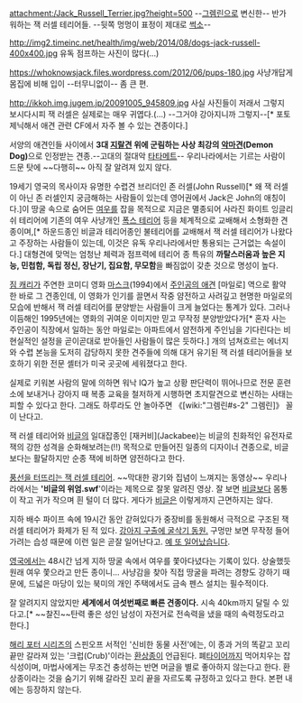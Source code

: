 attachment:/Jack_Russell_Terrier.jpg?height=500
--[[그렘린]]으로 변신한-- 반가워하는 잭 러셀 테리어들. --뒷쪽 멍멍이 표정이 제대로 [[썩소]]--

http://img2.timeinc.net/health/img/web/2014/08/dogs-jack-russell-400x400.jpg 유독 점프하는 사진이 많다(...)

https://whoknowsjack.files.wordpress.com/2012/06/pups-180.jpg 사냥개답게 몸집에 비해 입이 --터무니없이-- 좀 큰 편.

http://ikkoh.img.jugem.jp/20091005_945809.jpg 사실 사진들이 저래서 그렇지 보시다시피 잭 러셀은 실제로는 매우 귀엽다.(...) --그거야 강아지니까 그렇지--[* 포토제닉해서 애견 관련 CF에서 자주 볼 수 있는 견종이다.]

서양의 애견인들 사이에서 '''3대 [[지랄견]] 위에 군림하는 사상 최강의 [http://www.amazon.com/Russell-Terrier-Canine-Companion-Demon/dp/1434848906/ref=sr_1_1?ie=UTF8&qid=1321903600&sr=8-1 악마견](Demon Dog)'''으로 인정받는 견종.--고대의 절대악 [[타타메트]]-- 우리나라에서는 기르는 사람이 드문 탓에 ~~다행히~~ 아직 잘 알려져 있지 않다.

19세기 영국의 목사이자 유명한 수렵견 브리더인 존 러셀(John Russell)[* 왜 잭 러셀이 아닌 존 러셀인지 궁금해하는 사람들이 있는데 영어권에서 Jack은 John의 애칭이다.]이 땅굴 속으로 숨어든 [[여우]]를 잡을 목적으로 지금은 멸종되어 사라진 화이트 잉글리쉬 테리어에 기존의 여우 사냥개인 [http://ko.wikipedia.org/wiki/폭스_테리어 폭스 테리어] 등을 체계적으로 교배해서 소형화한 견종이며,[* 하운드종인 비글과 테리어종인 불테리어를 교배해서 잭 러셀 테리어가 나왔다고 주장하는 사람들이 있는데, 이것은 유독 우리나라에서만 통용되는 근거없는 속설이다.] 대형견에 맞먹는 엄청난 체력과 점프력에 테리어 종 특유의 '''까탈스러움과 높은 지능, 민첩함, 독립 정신, 장난기, 집요함, 무모함'''을 빠짐없이 갖춘 것으로 명성이 높다. 

[[짐 캐리]]가 주연한 코미디 영화 [[마스크]](1994)에서 [http://www.youtube.com/watch?v=CnBLiLjBtV4 주인공의 애견] [마일로] 역으로 활약한 바로 그 견종인데, 이 영화가 인기를 끌면서 작중 얌전하고 사려깊고 현명한 마일로의 모습에 반해서 잭 러셀 테리어를 분양받는 사람들이 크게 늘었다는 통계가 있다. 그러나 이듬해인 1995년에는 영화의 귀여운 이미지만 믿고 무작정 분양받았다가[* 혼자 사는 주인공이 직장에서 일하는 동안 마일로는 아파트에서 얌전하게 주인님을 기다린다는 비현실적인 설정을 곧이곧대로 받아들인 사람들이 많은 듯하다.] 개의 넘쳐흐르는 에너지와 수렵 본능을 도저히 감당하지 못한 견주들에 의해 대거 유기된 잭 러셀 테리어들을 보호하기 위한 전문 셸터가 미국 곳곳에 세워졌다고 한다.

실제로 키워본 사람의 말에 의하면 워낙 IQ가 높고 상황 판단력이 뛰어나므로 전문 훈련소에 보내거나 강아지 때 복종 교육을 철저하게 시행하면 초지랄견으로 변신하는 사태는 피할 수 있다고 한다. 그래도 하루라도 안 놀아주면 《[wiki:"그렘린#s-2" 그렘린]》 꼴이 난다고.

잭 러셀 테리어와 [[비글]]의 일대잡종인 [재커비](Jackabee)는 비글의 친화적인 유전자로 잭의 강한 성격을 순화해보려는(!!) 목적으로 만들어진 일종의 디자이너 견종으로, 비글보다는 활달하지만 순종 잭에 비하면 얌전하다고 한다.

[http://www.youtube.com/watch?v=HQasku5roQk&N 풍선을 터뜨리는 잭 러셀 테리어]. ~~막대한 광기와 집념이 느껴지는 동영상~~ 우리나라에서는 ''''비글의 위엄.swf''''이라는 제목으로 잘못 알려진 영상. 잘 보면 [[비글]]보다 몸통이 작고 귀가 작으며 흰 털이 더 많다. 게다가 [[비글]]은 이렇게까지 근면하지는 않다.

지하 배수 파이프 속에 19시간 동안 갇혀있다가 중장비를 동원해서 극적으로 구조된 잭 러셀 테리어가 화제가 된 적 있다. 
[http://channel.pandora.tv/channel/video.ptv?ch_userid=qkfndk&prgid=49906928 강아지 구출에 굴삭기 동원.] 구멍만 보면 무작정 들어가려는 습성 때문에 이런 일은 곧잘 일어난다고. [http://fun.jjang0u.com/chalkadak/view?db=160&no=188736 예 또 일어났습니다]. 

[[영국]]에서는 48시간 넘게 지하 땅굴 속에서 여우를 쫓아다녔다는 기록이 있다. 상술했듯 원래 여우 쫓으라고 만든 종이니... 사냥감을 찾아 직접 땅굴을 파려는 경향도 강하기 때문에, 드넓은 마당이 있는 북미의 개인 주택에서도 금속 펜스 설치는 필수적이다.

잘 알려지지 않았지만 '''세계에서 여섯번째로 빠른 견종이다.''' 시속 40km까지 달릴 수 있다고.[* ~~찰진~~탄력 좋은 성인 남성이 자전거로 전속력을 냈을 때의 속력정도라고 한다.]

[[해리 포터 시리즈]]의 스핀오프 서적인 '신비한 동물 사전'에는, 이 종과 거의 똑같고 꼬리 끝만 갈라져 있는 '크럽(Crub)'이라는 [[환상종]]이 언급된다. 폐[[타이어]]까지 먹어치우는 잡식성이며, 마법사에게는 무조건 충성하는 반면 머글을 별로 좋아하지 않는다고 한다. 환상종이라는 것을 숨기기 위해 갈라진 꼬리 끝을 자르도록 규정하고 있다고 한다. 본편 내에는 등장하지 않는다.
